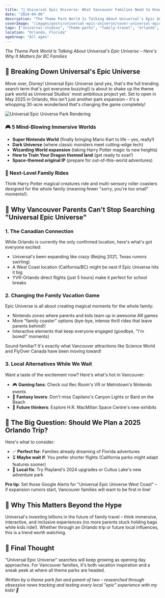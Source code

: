 ```yaml
---
title: "🎢 Universal Epic Universe: What Vancouver Families Need to Know"
date: "2024-04-06"
description: "The Theme Park World Is Talking About Universal's Epic Universe – Here's Why It Matters for BC Families"
coverImage: "/images/posts/universal-epic-universe/cover-universal-epic-universe.jpg"
tags: ["universal-studios", "theme-parks", "family-travel", "orlando", "vancouver-families"]
location: "Orlando, Florida"
ageGroup: "All ages"
---
```


*The Theme Park World Is Talking About Universal's Epic Universe – Here's Why It Matters for BC Families*

## 🌟 Breaking Down Universal's Epic Universe

Move over, Disney! Universal Epic Universe (and yes, that's the full trending search term that's got everyone buzzing!) is about to shake up the theme park world as Universal Studios' most ambitious project yet. Set to open in May 2025 in Orlando, this isn't just another park expansion – it's a whopping 30-acre wonderland that's changing the game completely!

<div className="my-8 relative aspect-[16/9] w-full overflow-hidden rounded-lg shadow-lg">
  <div className="absolute inset-0 bg-gradient-to-br from-blue-100/20 to-purple-100/20 mix-blend-overlay"></div>
  <img
    src="/images/posts/universal-epic-universe/universal-epic-universe-rendering.jpg"
    alt="Universal Epic Universe Park Rendering"
    className="w-full h-full object-cover filter brightness-110 contrast-105 saturate-120 hue-rotate-5"
  />
</div>

### 🎮 5 Mind-Blowing Immersive Worlds

- **Super Nintendo World** (finally bringing Mario Kart to life – yes, really!)
- **Dark Universe** (where classic monsters meet cutting-edge tech)
- **Wizarding World expansion** (taking Harry Potter magic to new heights)
- **How to Train Your Dragon themed land** (get ready to soar!)
- **Space-themed original IP** (prepare for out-of-this-world adventures)

### 🚀 Next-Level Family Rides
Think Harry Potter magical creatures ride and multi-sensory roller coasters designed for the whole family (meaning fewer "sorry, you're too small" moments!).

## 🤔 Why Vancouver Parents Can't Stop Searching "Universal Epic Universe"

### 1. The Canadian Connection
While Orlando is currently the only confirmed location, here's what's got everyone excited:

- Universal's been expanding like crazy (Beijing 2021, Texas rumors swirling)
- A West Coast location (California/BC) might be next if Epic Universe hits it big
- YVR-Orlando direct flights (just 5 hours) make it perfect for school breaks

### 2. Changing the Family Vacation Game
Epic Universe is all about creating magical moments for the whole family:

- Nintendo zones where parents and kids team up in awesome AR games
- More "family coaster" options (bye-bye, intense thrill rides that leave parents behind!)
- Interactive elements that keep everyone engaged (goodbye, "I'm bored!" moments)

Sound familiar? It's exactly what Vancouver attractions like Science World and FlyOver Canada have been moving toward!

### 3. Local Alternatives While We Wait
Want a taste of the excitement now? Here's what's hot in Vancouver:

- 🎮 **Gaming fans**: Check out Rec Room's VR or Metrotown's Nintendo events
- 🏰 **Fantasy lovers**: Don't miss Capilano's Canyon Lights or Bard on the Beach
- 🚀 **Future thinkers**: Explore H.R. MacMillan Space Centre's new exhibits

## 🤔 The Big Question: Should We Plan a 2025 Orlando Trip?

Here's what to consider:

- ✅ **Perfect for**: Families already dreaming of Florida adventures
- ⏳ **Maybe wait if**: You prefer shorter flights (California parks might adapt features sooner)
- 🎡 **Local fix**: Try Playland's 2024 upgrades or Cultus Lake's new adventure park

**Pro tip**: Set those Google Alerts for "Universal Epic Universe West Coast" – if expansion rumors start, Vancouver families will want to be first in line!

## 🌟 Why This Matters Beyond the Hype

Universal's investing billions in the future of family travel – think immersive, interactive, and inclusive experiences (no more parents stuck holding bags while kids ride!). Whether through an Orlando trip or future local influences, this is a trend worth watching.

## 💭 Final Thought

"Universal Epic Universe" searches will keep growing as opening day approaches. For Vancouver families, it's both vacation inspiration and a sneak peek at where all theme parks are headed.

*Written by a theme park fan and parent of two – researched through obsessive news tracking and testing every local "epic" experience with my kids! 🎢* 